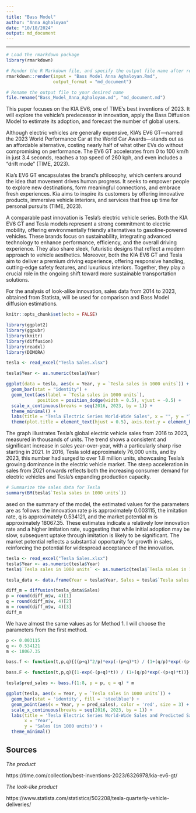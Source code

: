 ---
---
title: "Bass Model"
author: "Anna Aghaloyan"
date: "10/18/2024"
output: md_document
---

---

```{r}
# Load the rmarkdown package
library(rmarkdown)

# Render the R Markdown file, and specify the output file name after rendering
rmarkdown::render(input = "Bass Model Anna Aghaloyan.Rmd", 
                  output_format = "md_document")

# Rename the output file to your desired name
file.rename("Bass_Model_Anna_Aghaloyan.md", "md_document.md")

```

This paper focuses on the KIA EV6, one of TIME's best inventions of 2023. It will explore the vehicle's predecessor in innovation, apply the Bass Diffusion Model to estimate its adoption, and forecast the number of global users.

Although electric vehicles are generally expensive, KIA’s EV6 GT—named the 2023 World Performance Car at the World Car Awards—stands out as an affordable alternative, costing nearly half of what other EVs do without compromising on performance. The EV6 GT accelerates from 0 to 100 km/h in just 3.4 seconds, reaches a top speed of 260 kph, and even includes a "drift mode" (TIME, 2023).

Kia's EV6 GT encapsulates the brand's philosophy, which centers around the idea that movement drives human progress. It seeks to empower people to explore new destinations, form meaningful connections, and embrace fresh experiences. Kia aims to inspire its customers by offering innovative products, immersive vehicle interiors, and services that free up time for personal pursuits (TIME, 2023).

A comparable past innovation is Tesla’s electric vehicle series. Both the KIA EV6 GT and Tesla models represent a strong commitment to electric mobility, offering environmentally friendly alternatives to gasoline-powered vehicles. These brands focus on sustainability, integrating advanced technology to enhance performance, efficiency, and the overall driving experience. They also share sleek, futuristic designs that reflect a modern approach to vehicle aesthetics. Moreover, both the KIA EV6 GT and Tesla aim to deliver a premium driving experience, offering responsive handling, cutting-edge safety features, and luxurious interiors. Together, they play a crucial role in the ongoing shift toward more sustainable transportation solutions.

For the analysis of look-alike innovation, sales data from 2014 to 2023, obtained from Statista, will be used for comparison and Bass Model diffusion estimations.

\newpage
```{r setup, include=FALSE}
knitr::opts_chunk$set(echo = FALSE)
```

```{r echo=FALSE, message=FALSE, warning=FALSE}
library(ggplot2)
library(ggpubr)
library(knitr)
library(diffusion)
library(readxl)
library(DIMORA)
```


```{r message=FALSE, warning=FALSE, echo=FALSE}
tesla <- read_excel("Tesla Sales.xlsx")

```


```{r echo=FALSE}

tesla$Year <- as.numeric(tesla$Year)

ggplot(data = tesla, aes(x = Year, y = `Tesla sales in 1000 units`)) + 
  geom_bar(stat = "identity") + 
  geom_text(aes(label = `Tesla sales in 1000 units`), 
            position = position_dodge(width = 0.5), vjust = -0.5) +
  scale_x_continuous(breaks = seq(2016, 2023, by = 1)) +  
  theme_minimal() +
  labs(title = "Tesla Electric Series World-Wide Sales", x = "", y = "Tesla sales In 1000 Units") +
  theme(plot.title = element_text(hjust = 0.5), axis.text.y = element_blank())

```
The graph illustrates Tesla's global electric vehicle sales from 2016 to 2023, measured in thousands of units. The trend shows a consistent and significant increase in sales year-over-year, with a particularly sharp rise starting in 2021. In 2016, Tesla sold approximately 76,000 units, and by 2023, this number had surged to over 1.8 million units, showcasing Tesla's growing dominance in the electric vehicle market. The steep acceleration in sales from 2021 onwards reflects both the increasing consumer demand for electric vehicles and Tesla's expanding production capacity.


\newpage


```{r echo=FALSE}
# Summarize the sales data for Tesla
summary(BM(tesla$`Tesla sales in 1000 units`))
```
ased on the summary of the model, the estimated values for the parameters are as follows: the innovation rate p is approximately  0.003115, the imitation rate, q is approximately  0.534121, and the market potential m is approximately 18067.35. These estimates indicate a relatively low innovation rate and a higher imitation rate, suggesting that while initial adoption may be slow, subsequent uptake through imitation is likely to be significant. The market potential reflects a substantial opportunity for growth in sales, reinforcing the potential for widespread acceptance of the innovation.


\newpage

```{r echo=FALSE, message=FALSE, warning=FALSE}
tesla <- read_excel("Tesla Sales.xlsx")
tesla$Year <- as.numeric(tesla$Year)
tesla$`Tesla sales in 1000 units` <- as.numeric(tesla$`Tesla sales in 1000 units`)

tesla_data <- data.frame(Year = tesla$Year, Sales = tesla$`Tesla sales in 1000 units`)

diff_m = diffusion(tesla_data$Sales)
p = round(diff_m$w, 4)[1]
q = round(diff_m$w, 4)[2]
m = round(diff_m$w, 4)[3]
diff_m


```
We have almost the same values as for Method 1. I will choose the parameters from the first method.
```{r}

p <- 0.003115
q <- 0.534121
m <- 18067.35

bass.f <- function(t,p,q){((p+q)^2/p)*exp(-(p+q)*t) / (1+(q/p)*exp(-(p+q)*t))^2}

bass.F <- function(t,p,q){(1-exp(-(p+q)*t)) / (1+(q/p)*exp(-(p+q)*t))}

tesla$pred_sales <- bass.f(1:8, p = p, q = q) * m

ggplot(tesla, aes(x = Year, y = `Tesla sales in 1000 units`)) +
  geom_bar(stat = 'identity', fill = 'steelblue') +
  geom_point(aes(x = Year, y = pred_sales), color = 'red', size = 3) +
  scale_x_continuous(breaks = seq(2016, 2023, by = 1)) +
  labs(title = 'Tesla Electric Series World-Wide Sales and Predicted Sales', 
       x = 'Year', 
       y = 'Sales (in 1000 units)') +
  theme_minimal()

```

\newpage

## Sources\

*The product*

https://time.com/collection/best-inventions-2023/6326978/kia-ev6-gt/

*The look-like product*

https://www.statista.com/statistics/502208/tesla-quarterly-vehicle-deliveries/

